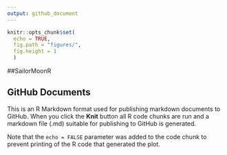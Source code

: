 ```yaml
---
output: github_document
---
```


```r
knitr::opts_chunk$set(
  echo = TRUE,
  fig.path = "figures/",
  fig.height = 1
  )
```

##SailorMoonR

## GitHub Documents

This is an R Markdown format used for publishing markdown documents to GitHub. When you click the **Knit** button all R code chunks are run and a markdown file (.md) suitable for publishing to GitHub is generated.


Note that the `echo = FALSE` parameter was added to the code chunk to prevent printing of the R code that generated the plot.
